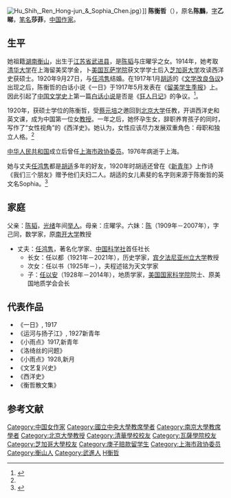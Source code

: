 {{CJK-New-Char|2A192|ver=A}}
{{Infobox writer
| 姓名     = 陈衡哲
| 图像     = Chen Hengzhe Peking University Alumni (cropped).jpg
| 图像大小 = 250px
| 图像说明 =
| 原文名称 = 
| 日文假名 =
| 罗马拼音 =
| 字       = 乙睇
| 号       = 
| 本名     = 陈𪆒
| 笔名     = 莎菲
| 出生     = {{Birth date|1893|7|29}}
| 出生地点 = {{QING}}[[江苏省|江苏省]][[武进县|武进县]]
| 逝世     = {{Death date and age|1976|1|7|1893|7|29}}
| 逝世地点 = {{CHN}}[[上海市|上海市]]
| 职业     = [[作家|作家]]
| 创作时期 = 
| 体裁     =
| 主题     =
| 文学运动 = 
| 著名作品   = 
| 父母     = [[陈韬_(光绪举人)|陈韬]]（父）、庄曜孚（母）
| 配偶     = [[任鸿隽|任鸿隽]]
| 伴侣     = 
| 子女     =
| 亲属     = [[陳⿰受鳥|陈]]{{缺字|shou4|1|陳⿰受鳥}}（妹）
| 受影响于 =
| 施影响于 = 
| 奖项     = 
| 官方网   =
| 签名     =  
}}
[[File:Hu_Shih,_Ren_Hong-jun_&_Sophia_Chen.jpg|thumb]]）]]
'''陈衡哲'''（{{bd|1893年|7月29日|1976年|1月7日|catIdx=C陈衡哲}}），原名'''陈𪆒'''，[[表字|字]]'''乙睇'''，[[笔名|笔名]]'''莎菲'''，[[中国|中国]][[作家|作家]]。

==生平==
她祖籍[[湖南|湖南]][[衡山|衡山]]，出生于[[江苏省|江苏省]][[武进县|武进县]]，是[[陈韬_(光绪举人)|陈韬]]与庄曜孚之女。1914年，她考取[[清华大学|清华大学]]在上海留美奖学金，卜[[美国|美国]][[瓦萨学院|瓦萨学院]]获文学学士后入[[芝加哥大学|芝加哥大学]]攻读西洋史获硕士。1920年9月27日，与[[任鸿隽|任鸿隽]]结婚。在1917年1月[[胡适|胡适]]的《[[文学改良刍议|文学改良刍议]]》出现之后，陈衡哲的白话小说《一日》于1917年5月发表在《[[留美学生季报|留美学生季报]]》上。因此引起了[[中国文学史|中国文学史]]上第一篇[[白话小说|白话小说]]是否是《[[狂人日记|狂人日记]]》的争议。<ref name="#1">{{Cite web |url=http://news.sina.com.cn/c/2008-03-27/140315238130.shtml |title=陈衡哲：中国第一女教授 |accessdate=2008-12-06 |archive-date=2008-05-08 |archive-url=https://web.archive.org/web/20080508051109/http://news.sina.com.cn/c/2008-03-27/140315238130.shtml |dead-url=no }}</ref>。

1920年，获硕士学位的陈衡哲，受[[蔡元培|蔡元培]]之邀回到[[北京大学|北京大学]]任教，开讲西洋史和英文课，成为中国第一位女[[教授|教授]]。一年之后，她怀孕生女，辞职养育孩子的同时，写作了“女性视角”的《西洋史》。她认为，女性应该尽力发展双重角色：母职和独立人格。<ref name="#1"/>

[[中华人民共和国|中华人民共和国]]成立后曾任[[上海市政协委员|上海市政协委员]]。1976年病逝于上海。

她与丈夫[[任鸿隽|任鸿隽]]都是[[胡适|胡适]]多年的好友，1920年时胡适还曾在《[[新青年|新青年]]》上作诗《我们三个朋友》赠予他们夫妇二人。胡适的女儿素斐的名字则来源于陈衡哲的英文名Sophia。<ref>{{cite web|url=http://www.southcn.com/nfsq/ywhc/ls/200507150350.htm|title=“我们三个朋友”：胡适、任鸿隽和陈衡哲|author=樊洪业|publisher=南方周末|date=2005-07-15|accessdate=2010-07-09|archive-date=2011-11-17|archive-url=https://web.archive.org/web/20111117020744/http://www.southcn.com/nfsq/ywhc/ls/200507150350.htm|dead-url=no}}</ref>

==家庭==
父亲：[[陈韬_(光绪举人)|陈韬]]，[[光绪|光绪]]年间[[举人|举人]]。母亲：庄曜孚。六妹：[[陳⿰受鳥|陈]]{{缺字|shou4|1|陳⿰受鳥}}（1909年－2007年），字己同，数学家，原[[南开大学|南开大学]]教授
*丈夫：[[任鸿隽|任鸿隽]]，著名化学家、[[中国科学社|中国科学社]]首任社长
** 长女：任以都（1921年－2021年），历史学家，[[宾夕法尼亚州立大学|宾夕法尼亚州立大学]]教授
** 次女：任以书（1925年－），夫程述铭为天文学家
** 子：[[任以安|任以安]]（1928年－2014年），地质学家，[[美国国家科学院|美国国家科学院]]院士、原美国地质学会会长

==代表作品==
*  《一日》, 1917 
*  《运河与扬子江》, 1927新青年
*  《小雨点》1917,新青年
*  《洛绮丝的问题》
*  《小雨点》1928,新月
*  《文艺复兴史》
*  《西洋史》
*  《衡哲散文集》

== 参考文献 ==
{{Reflist}}

{{Authority control}}

{{DEFAULTSORT:Chen陈}}
[[Category:中国女作家|Category:中国女作家]]
[[Category:國立中央大學教席學者|Category:國立中央大學教席學者]]
[[Category:南京大學教席學者|Category:南京大學教席學者]]
[[Category:北京大學教授|Category:北京大學教授]]
[[Category:清華學校校友|Category:清華學校校友]]
[[Category:瓦薩學院校友|Category:瓦薩學院校友]]
[[Category:芝加哥大學校友|Category:芝加哥大學校友]]
[[Category:庚子赔款留学生|Category:庚子赔款留学生]]
[[Category:上海市政协委员|Category:上海市政协委员]]
[[Category:衡山人|Category:衡山人]]
[[Category:武進人|Category:武進人]]
[[Category:陈姓|H衡哲]]